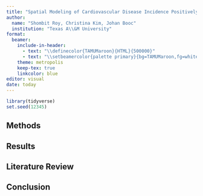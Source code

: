 ---
title: "Spatial Modeling of Cardiovascular Disease Incidence Positively Associted with PM2.5"
author: 
  name: "Shombit Roy, Christina Kim, Johan Booc"
  institution: "Texas A\\&M University"
format: 
  beamer:
    include-in-header: 
      - text: "\\definecolor{TAMUMaroon}{HTML}{500000}"
      - text: "\\setbeamercolor{palette primary}{bg=TAMUMaroon,fg=white}"
    theme: metropolis
    keep-tex: true
    linkcolor: blue
editor: visual
date: today
---

```{r setup, include=FALSE}
library(tidyverse)
set.seed(12345)
```

## Methods

## Results

## Literature Review

## Conclusion
